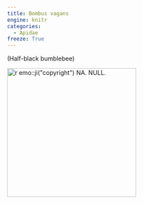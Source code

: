 ```yaml
---
title: Bombus vagans
engine: knitr
categories:
  - Apidae
freeze: True
---
```

(Half-black bumblebee)

[![`r emo::ji("copyright")` NA. NULL.](/files/no_bee.png){height=300}](NA)
